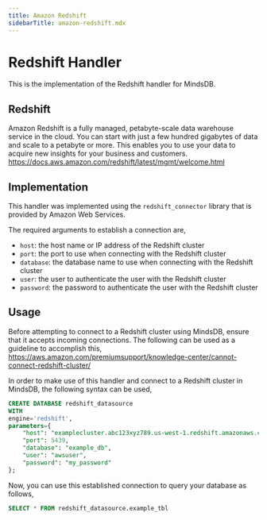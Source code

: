 ```yaml
---
title: Amazon Redshift
sidebarTitle: amazon-redshift.mdx
---
```


# Redshift Handler

This is the implementation of the Redshift handler for MindsDB.

## Redshift
Amazon Redshift is a fully managed, petabyte-scale data warehouse service in the cloud. You can start with just a few hundred gigabytes of data and scale to a petabyte or more. This enables you to use your data to acquire new insights for your business and customers.
https://docs.aws.amazon.com/redshift/latest/mgmt/welcome.html

## Implementation
This handler was implemented using the `redshift_connector` library that is provided by Amazon Web Services.

The required arguments to establish a connection are,
* `host`: the host name or IP address of the Redshift cluster
* `port`: the port to use when connecting with the Redshift cluster
* `database`: the database name to use when connecting with the Redshift cluster
* `user`: the user to authenticate the user with the Redshift cluster
* `password`: the password to authenticate the user with the Redshift cluster

## Usage
Before attempting to connect to a Redshift cluster using MindsDB, ensure that it accepts incoming connections. The following can be used as a guideline to accomplish this,
<br>
https://aws.amazon.com/premiumsupport/knowledge-center/cannot-connect-redshift-cluster/

In order to make use of this handler and connect to a Redshift cluster in MindsDB, the following syntax can be used,
~~~~sql
CREATE DATABASE redshift_datasource
WITH
engine='redshift',
parameters={
    "host": "examplecluster.abc123xyz789.us-west-1.redshift.amazonaws.com",
    "port": 5439,
    "database": "example_db",
    "user": "awsuser",
    "password": "my_password"
};
~~~~

Now, you can use this established connection to query your database as follows,
~~~~sql
SELECT * FROM redshift_datasource.example_tbl
~~~~
